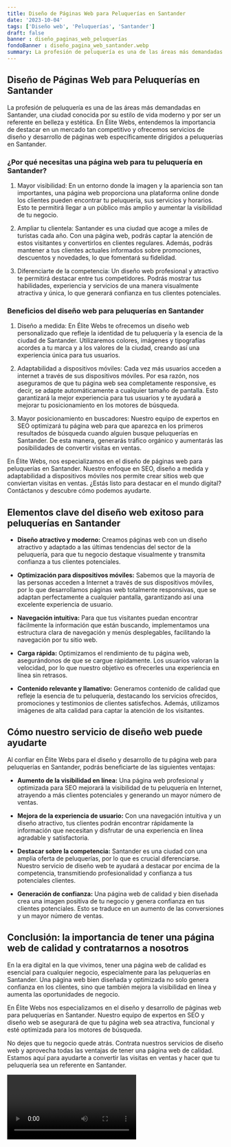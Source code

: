 ```yaml
---
title: Diseño de Páginas Web para Peluquerías en Santander
date: '2023-10-04'
tags: ['Diseño web', 'Peluquerías', 'Santander']
draft: false
banner : diseño_paginas_web_peluquerías
fondoBanner : diseño_pagina_web_santander.webp
summary: La profesión de peluquería es una de las áreas más demandadas en Santander, una ciudad conocida por su estilo de vida moderno y por ser un referente en belleza y estética. En Élite Webs, entendemos la importancia de destacar en un mercado tan competitivo y ofrecemos servicios de diseño y desarrollo de páginas web específicamente dirigidos a peluquerías en Santander.
---
```


## Diseño de Páginas Web para Peluquerías en Santander

La profesión de peluquería es una de las áreas más demandadas en Santander, una ciudad conocida por su estilo de vida moderno y por ser un referente en belleza y estética. En Élite Webs, entendemos la importancia de destacar en un mercado tan competitivo y ofrecemos servicios de diseño y desarrollo de páginas web específicamente dirigidos a peluquerías en Santander.

### ¿Por qué necesitas una página web para tu peluquería en Santander?

1. Mayor visibilidad: En un entorno donde la imagen y la apariencia son tan importantes, una página web proporciona una plataforma online donde los clientes pueden encontrar tu peluquería, sus servicios y horarios. Esto te permitirá llegar a un público más amplio y aumentar la visibilidad de tu negocio.

2. Ampliar tu clientela: Santander es una ciudad que acoge a miles de turistas cada año. Con una página web, podrás captar la atención de estos visitantes y convertirlos en clientes regulares. Además, podrás mantener a tus clientes actuales informados sobre promociones, descuentos y novedades, lo que fomentará su fidelidad.

3. Diferenciarte de la competencia: Un diseño web profesional y atractivo te permitirá destacar entre tus competidores. Podrás mostrar tus habilidades, experiencia y servicios de una manera visualmente atractiva y única, lo que generará confianza en tus clientes potenciales.

### Beneficios del diseño web para peluquerías en Santander

1. Diseño a medida: En Élite Webs te ofrecemos un diseño web personalizado que refleje la identidad de tu peluquería y la esencia de la ciudad de Santander. Utilizaremos colores, imágenes y tipografías acordes a tu marca y a los valores de la ciudad, creando así una experiencia única para tus usuarios.

2. Adaptabilidad a dispositivos móviles: Cada vez más usuarios acceden a internet a través de sus dispositivos móviles. Por esa razón, nos aseguramos de que tu página web sea completamente responsive, es decir, se adapte automáticamente a cualquier tamaño de pantalla. Esto garantizará la mejor experiencia para tus usuarios y te ayudará a mejorar tu posicionamiento en los motores de búsqueda.

3. Mayor posicionamiento en buscadores: Nuestro equipo de expertos en SEO optimizará tu página web para que aparezca en los primeros resultados de búsqueda cuando alguien busque peluquerías en Santander. De esta manera, generarás tráfico orgánico y aumentarás las posibilidades de convertir visitas en ventas.

En Élite Webs, nos especializamos en el diseño de páginas web para peluquerías en Santander. Nuestro enfoque en SEO, diseño a medida y adaptabilidad a dispositivos móviles nos permite crear sitios web que conviertan visitas en ventas. ¿Estás listo para destacar en el mundo digital? Contáctanos y descubre cómo podemos ayudarte.

<GifSeo />

<Cta />

## Elementos clave del diseño web exitoso para peluquerías en Santander

- **Diseño atractivo y moderno:** Creamos páginas web con un diseño atractivo y adaptado a las últimas tendencias del sector de la peluquería, para que tu negocio destaque visualmente y transmita confianza a tus clientes potenciales.

- **Optimización para dispositivos móviles:** Sabemos que la mayoría de las personas acceden a Internet a través de sus dispositivos móviles, por lo que desarrollamos páginas web totalmente responsivas, que se adaptan perfectamente a cualquier pantalla, garantizando así una excelente experiencia de usuario.

- **Navegación intuitiva:** Para que tus visitantes puedan encontrar fácilmente la información que están buscando, implementamos una estructura clara de navegación y menús desplegables, facilitando la navegación por tu sitio web.

- **Carga rápida:** Optimizamos el rendimiento de tu página web, asegurándonos de que se cargue rápidamente. Los usuarios valoran la velocidad, por lo que nuestro objetivo es ofrecerles una experiencia en línea sin retrasos.

- **Contenido relevante y llamativo:** Generamos contenido de calidad que refleje la esencia de tu peluquería, destacando los servicios ofrecidos, promociones y testimonios de clientes satisfechos. Además, utilizamos imágenes de alta calidad para captar la atención de los visitantes.

## Cómo nuestro servicio de diseño web puede ayudarte

Al confiar en Élite Webs para el diseño y desarrollo de tu página web para peluquerías en Santander, podrás beneficiarte de las siguientes ventajas:

- **Aumento de la visibilidad en línea:** Una página web profesional y optimizada para SEO mejorará la visibilidad de tu peluquería en Internet, atrayendo a más clientes potenciales y generando un mayor número de ventas.

- **Mejora de la experiencia de usuario:** Con una navegación intuitiva y un diseño atractivo, tus clientes podrán encontrar rápidamente la información que necesitan y disfrutar de una experiencia en línea agradable y satisfactoria.

- **Destacar sobre la competencia:** Santander es una ciudad con una amplia oferta de peluquerías, por lo que es crucial diferenciarse. Nuestro servicio de diseño web te ayudará a destacar por encima de la competencia, transmitiendo profesionalidad y confianza a tus potenciales clientes.

- **Generación de confianza:** Una página web de calidad y bien diseñada crea una imagen positiva de tu negocio y genera confianza en tus clientes potenciales. Esto se traduce en un aumento de las conversiones y un mayor número de ventas.

## Conclusión: la importancia de tener una página web de calidad y contratarnos a nosotros

En la era digital en la que vivimos, tener una página web de calidad es esencial para cualquier negocio, especialmente para las peluquerías en Santander. Una página web bien diseñada y optimizada no solo genera confianza en los clientes, sino que también mejora la visibilidad en línea y aumenta las oportunidades de negocio.

En Élite Webs nos especializamos en el diseño y desarrollo de páginas web para peluquerías en Santander. Nuestro equipo de expertos en SEO y diseño web se asegurará de que tu página web sea atractiva, funcional y esté optimizada para los motores de búsqueda.

No dejes que tu negocio quede atrás. Contrata nuestros servicios de diseño web y aprovecha todas las ventajas de tener una página web de calidad. Estamos aquí para ayudarte a convertir las visitas en ventas y hacer que tu peluquería sea un referente en Santander.

<Video />

<CtaBot job='Peluquerías' city='Santander'/>

<Gmaps query='Santander+españa+maps' />